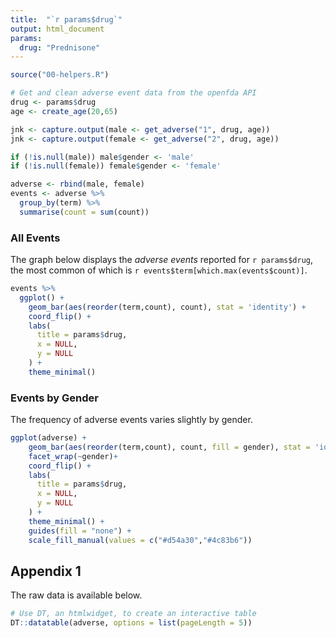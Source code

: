 ```yaml
---
title:  "`r params$drug`"
output: html_document
params:
  drug: "Prednisone"
---
```


```r
source("00-helpers.R")

# Get and clean adverse event data from the openfda API
drug <- params$drug
age <- create_age(20,65)

jnk <- capture.output(male <- get_adverse("1", drug, age))
jnk <- capture.output(female <- get_adverse("2", drug, age))

if (!is.null(male)) male$gender <- 'male'
if (!is.null(female)) female$gender <- 'female'

adverse <- rbind(male, female)
events <- adverse %>% 
  group_by(term) %>% 
  summarise(count = sum(count))
```

### All Events

The graph below displays the *adverse events* reported for `r params$drug`, the most common of which is `r events$term[which.max(events$count)]`.

```r
events %>% 
  ggplot() +
    geom_bar(aes(reorder(term,count), count), stat = 'identity') +
    coord_flip() +
    labs(
      title = params$drug,
      x = NULL,
      y = NULL
    ) +
    theme_minimal()
```

### Events by Gender

The frequency of adverse events varies slightly by gender.

```r
ggplot(adverse) +
    geom_bar(aes(reorder(term,count), count, fill = gender), stat = 'identity') +
    facet_wrap(~gender)+
    coord_flip() +
    labs(
      title = params$drug,
      x = NULL,
      y = NULL
    ) +
    theme_minimal() + 
    guides(fill = "none") + 
    scale_fill_manual(values = c("#d54a30","#4c83b6"))
```

## Appendix 1

The raw data is available below.

```r
# Use DT, an htmlwidget, to create an interactive table
DT::datatable(adverse, options = list(pageLength = 5))
```

